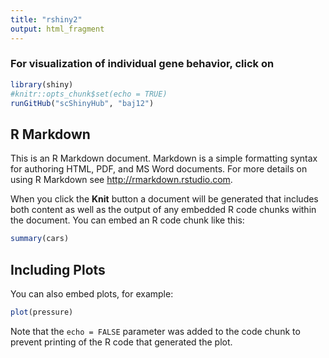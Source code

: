 ```yaml
---
title: "rshiny2"
output: html_fragment
---
```


### For visualization of individual gene behavior, click on

```r
library(shiny)
#knitr::opts_chunk$set(echo = TRUE)
runGitHub("scShinyHub", "baj12")
```

## R Markdown

This is an R Markdown document. Markdown is a simple formatting syntax for authoring HTML, PDF, and MS Word documents. For more details on using R Markdown see <http://rmarkdown.rstudio.com>.

When you click the **Knit** button a document will be generated that includes both content as well as the output of any embedded R code chunks within the document. You can embed an R code chunk like this:

```r
summary(cars)
```

## Including Plots

You can also embed plots, for example:

```r
plot(pressure)
```

Note that the `echo = FALSE` parameter was added to the code chunk to prevent printing of the R code that generated the plot.

